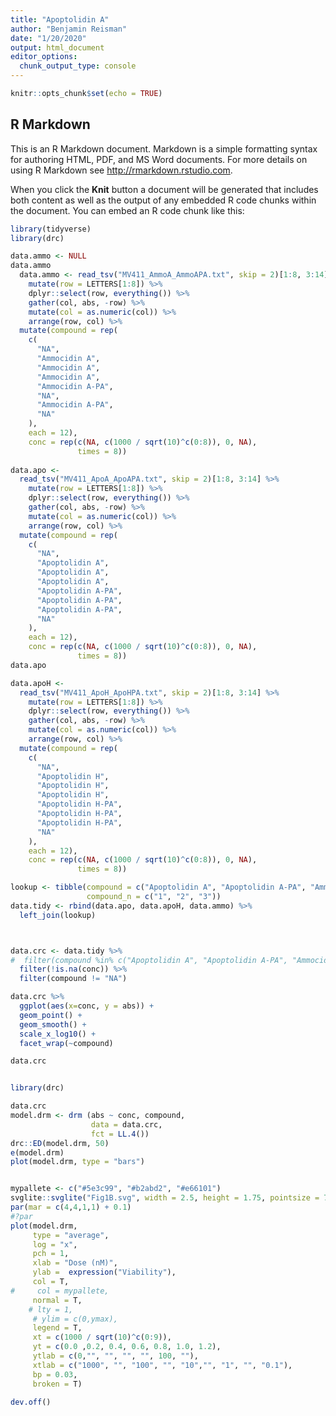 ```yaml
---
title: "Apoptolidin A"
author: "Benjamin Reisman"
date: "1/20/2020"
output: html_document
editor_options: 
  chunk_output_type: console
---
```


```r
knitr::opts_chunk$set(echo = TRUE)
```

## R Markdown

This is an R Markdown document. Markdown is a simple formatting syntax for authoring HTML, PDF, and MS Word documents. For more details on using R Markdown see <http://rmarkdown.rstudio.com>.

When you click the **Knit** button a document will be generated that includes both content as well as the output of any embedded R code chunks within the document. You can embed an R code chunk like this:

```r
library(tidyverse)
library(drc)

data.ammo <- NULL
data.ammo
  data.ammo <- read_tsv("MV411_AmmoA_AmmoAPA.txt", skip = 2)[1:8, 3:14] %>%
    mutate(row = LETTERS[1:8]) %>%
    dplyr::select(row, everything()) %>%
    gather(col, abs, -row) %>%
    mutate(col = as.numeric(col)) %>%
    arrange(row, col) %>%
  mutate(compound = rep(
    c(
      "NA",
      "Ammocidin A",
      "Ammocidin A",
      "Ammocidin A",
      "Ammocidin A-PA",
      "NA",
      "Ammocidin A-PA",
      "NA"
    ),
    each = 12), 
    conc = rep(c(NA, c(1000 / sqrt(10)^c(0:8)), 0, NA), 
               times = 8))
    
data.apo <- 
  read_tsv("MV411_ApoA_ApoAPA.txt", skip = 2)[1:8, 3:14] %>%
    mutate(row = LETTERS[1:8]) %>%
    dplyr::select(row, everything()) %>%
    gather(col, abs, -row) %>%
    mutate(col = as.numeric(col)) %>%
    arrange(row, col) %>%
  mutate(compound = rep(
    c(
      "NA",
      "Apoptolidin A",
      "Apoptolidin A",
      "Apoptolidin A",
      "Apoptolidin A-PA",
      "Apoptolidin A-PA",
      "Apoptolidin A-PA",
      "NA"
    ),
    each = 12), 
    conc = rep(c(NA, c(1000 / sqrt(10)^c(0:8)), 0, NA), 
               times = 8))
data.apo

data.apoH <- 
  read_tsv("MV411_ApoH_ApoHPA.txt", skip = 2)[1:8, 3:14] %>%
    mutate(row = LETTERS[1:8]) %>%
    dplyr::select(row, everything()) %>%
    gather(col, abs, -row) %>%
    mutate(col = as.numeric(col)) %>%
    arrange(row, col) %>%
  mutate(compound = rep(
    c(
      "NA",
      "Apoptolidin H",
      "Apoptolidin H",
      "Apoptolidin H",
      "Apoptolidin H-PA",
      "Apoptolidin H-PA",
      "Apoptolidin H-PA",
      "NA"
    ),
    each = 12), 
    conc = rep(c(NA, c(1000 / sqrt(10)^c(0:8)), 0, NA), 
               times = 8))

lookup <- tibble(compound = c("Apoptolidin A", "Apoptolidin A-PA", "Ammocidin A"), 
                 compound_n = c("1", "2", "3"))
data.tidy <- rbind(data.apo, data.apoH, data.ammo) %>%
  left_join(lookup)



data.crc <- data.tidy %>%
#  filter(compound %in% c("Apoptolidin A", "Apoptolidin A-PA", "Ammocidin A")) %>%
  filter(!is.na(conc)) %>%
  filter(compound != "NA")

data.crc %>%
  ggplot(aes(x=conc, y = abs)) + 
  geom_point() + 
  geom_smooth() + 
  scale_x_log10() + 
  facet_wrap(~compound)

data.crc


library(drc)

data.crc
model.drm <- drm (abs ~ conc, compound,
                  data = data.crc,
                  fct = LL.4())
drc::ED(model.drm, 50)
e(model.drm)
plot(model.drm, type = "bars")


mypallete <- c("#5e3c99", "#b2abd2", "#e66101")
svglite::svglite("Fig1B.svg", width = 2.5, height = 1.75, pointsize = 7)
par(mar = c(4,4,1,1) + 0.1)
#?par
plot(model.drm,
     type = "average",
     log = "x",
     pch = 1,
     xlab = "Dose (nM)", 
     ylab =  expression("Viability"),
     col = T,
#     col = mypallete,
     normal = T, 
    # lty = 1, 
     # ylim = c(0,ymax), 
     legend = T,
     xt = c(1000 / sqrt(10)^c(0:9)),
     yt = c(0.0 ,0.2, 0.4, 0.6, 0.8, 1.0, 1.2), 
     ytlab = c(0,"", "", "", "", 100, ""),
     xtlab = c("1000", "", "100", "", "10","", "1", "", "0.1"), 
     bp = 0.03,
     broken = T)

dev.off()

```